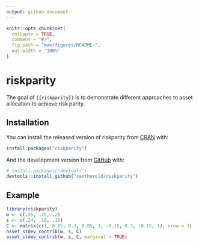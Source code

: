 ```yaml
---
output: github_document
---
```


<!-- README.md is generated from README.Rmd. Please edit that file -->

```r
knitr::opts_chunk$set(
  collapse = TRUE,
  comment = "#>",
  fig.path = "man/figures/README-",
  out.width = "100%"
)
```

# riskparity

<!-- badges: start -->
<!-- badges: end -->

The goal of `{{riskparity}}` is to demonstrate different approaches to asset allocation to achieve risk parity.

## Installation

You can install the released version of riskparity from [CRAN](https://CRAN.R-project.org) with:

``` r
install.packages("riskparity")
```

And the development version from [GitHub](https://github.com/) with:

``` r
# install.packages("devtools")
devtools::install_github("samthorold/riskparity")
```
## Example

```r
library(riskparity)
w <- c(.55, .25, .2)
s <- c(.24, .18, .15)
C <- matrix(c(1, 0.85, 0.3, 0.85, 1, -0.15, 0.3, -0.15, 1), nrow = 3)
asset_stdev_contrib(w, s, C)
asset_stdev_contrib(w, s, C, marginal = TRUE)
```
